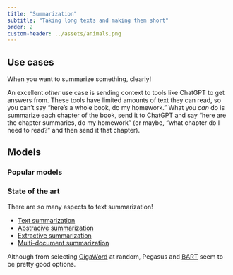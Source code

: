 ```yaml
---
title: "Summarization"
subtitle: "Taking long texts and making them short"
order: 2
custom-header: ../assets/animals.png
---
```


<div style="display: none;">

![](../assets/animals.png)

</div>

## Use cases

When you want to summarize something, clearly!

An excellent *other* use case is sending context to tools like ChatGPT to get answers from. These tools have limited amounts of text they can read, so you can't say "here's a whole book, do my homework." What you *can* do is summarize each chapter of the book, send it to ChatGPT and say "here are the chapter summaries, do my homework" (or maybe, "what chapter do I need to read?" and then send it that chapter).

## Models

### Popular models

### State of the art

There are so many aspects to text summarization!

* [Text summarization](https://paperswithcode.com/task/text-summarization)
* [Abstracive summarization](https://paperswithcode.com/task/abstractive-text-summarization)
* [Extractive summarization](https://paperswithcode.com/task/extractive-document-summarization)
* [Multi-document summarization](https://paperswithcode.com/task/multi-document-summarization)

Although from selecting [GigaWord](https://paperswithcode.com/sota/text-summarization-on-gigaword) at random, Pegasus and [BART](https://huggingface.co/facebook/bart-large-cnn) seem to be pretty good options.